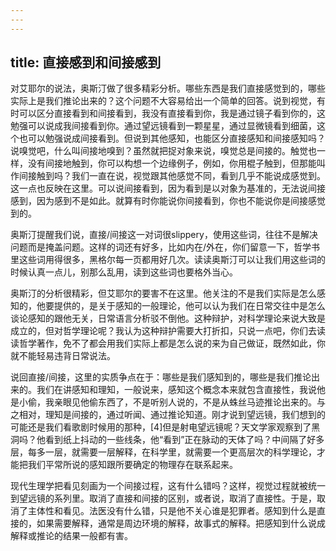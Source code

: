 ```yaml
---
---
---
```

title: 直接感到和间接感到
---




对艾耶尔的说法，奥斯汀做了很多精彩分析。哪些东西是我们直接感觉到的，哪些实际上是我们推论出来的？这个问题不大容易给出一个简单的回答。说到视觉，有时可以区分直接看到和间接看到，我没有直接看到你，我是通过镜子看到你的，这勉强可以说成我间接看到你。通过望远镜看到一颗星星，通过显微镜看到细菌，这个也可以勉强说成间接看到。但说到其他感知，也能区分直接感知和间接感知吗？说嗅觉吧，什么叫间接地嗅到？虽然就把捉对象来说，嗅觉总是间接的。触觉也一样，没有间接地触到，你可以构想一个边缘例子，例如，你用棍子触到，但那能叫作间接触到吗？我们一直在说，视觉跟其他感觉不同，看到几乎不能说成感觉到。这一点也反映在这里。可以说间接看到，因为看到是以对象为基准的，无法说间接感到，因为感到不是如此。就算有时你能说你间接看到，你也不能说你是间接感觉到的。

奥斯汀提醒我们说，直接/间接这一对词很slippery，使用这些词，往往不是解决问题而是掩盖问题。这样的词还有好多，比如内在/外在，你们留意一下，哲学书里这些词用得很多，黑格尔每一页都用好几次。读读奥斯汀可以让我们用这些词的时候认真一点儿，别那么乱用，读到这些词也要格外当心。

奥斯汀的分析很精彩，但艾耶尔的要害不在这里。他关注的不是我们实际是怎么感知的，他要提供的，是关于感知的一般理论，他可以认为我们在日常交往中是怎么谈论感知的跟他无关，日常语言分析驳不倒他。这种辩护，对科学理论来说大致是成立的，但对哲学理论呢？我认为这种辩护需要大打折扣，只说一点吧，你们去读读哲学著作，免不了都会用我们实际上都是怎么说的来为自己做证，既然如此，你就不能轻易违背日常说法。

说回直接/间接，这里的实质争点在于：哪些是我们感知到的，哪些是我们推论出来的。我们在讲感知和理知，一般说来，感知这个概念本来就包含直接性，我说他是小偷，我亲眼见他偷东西了，不是听别人说的，不是从蛛丝马迹推论出来的。与之相对，理知是间接的，通过听闻、通过推论知道。刚才说到望远镜，我们想到的可能还是我们看歌剧时候用的那种，[4]但是射电望远镜呢？天文学家观察到了黑洞吗？他看到纸上抖动的一些线条，他“看到”正在脉动的天体了吗？中间隔了好多层，每多一层，就需要一层解释，在科学里，就需要一个更高层次的科学理论，才能把我们平常所说的感知跟所要确定的物理存在联系起来。

现代生理学把看见刻画为一个间接过程，这有什么错吗？这样，视觉过程就被统一到望远镜的系列里。取消了直接和间接的区别，或者说，取消了直接性。于是，取消了主体性和看见。法医没有什么错，只是他不关心谁是犯罪者。感知到什么是直接的，如果需要解释，通常是周边环境的解释，故事式的解释。把感知到什么说成解释或推论的结果一般都有害。